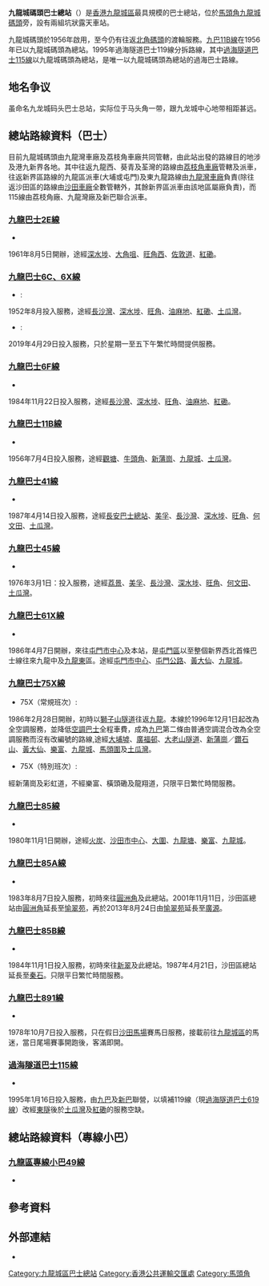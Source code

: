 {{Unreferenced|time=2010-09-08T07:43:27+00:00}}
{{Infobox HK Bus terminus
|image=Wyler Gardens (Hong Kong).jpg
|name=九龍城碼頭巴士總站<br>Kowloon City Ferry Bus Terminus
|district=[[九龍城區|九龍城區]]
|area=九龍城
|street=新碼頭街
|opendate=1956年
|terminate=九巴<br>[[九龍巴士2E線|2E]]、[[九龍巴士6C線|6C]]、[[九龍巴士6F線|6F]]、[[九龍巴士6X線|6X]]、[[九龍巴士11B線|11B]]、<br>[[九龍巴士41線|41]]、[[九龍巴士45線|45]]、[[九龍巴士61X線|61X]]、[[九龍巴士75X線|75X]]<br>[[九龍巴士85線|85]]、[[九龍巴士85A線|85A]]、[[九龍巴士85B線|85B]]、[[九龍巴士891線|891]]<br/>過海隧道巴士<br/>[[過海隧道巴士115線|115]]
|via=
|feeder={{港鐵路線標誌|TML|SL}}[[宋皇臺站|宋皇臺站]]、[[土瓜灣站|土瓜灣站]]<br>[[九龍城碼頭|九龍城碼頭]]
|nearbystreets=[[土瓜灣道|土瓜灣道]]、[[木廠街|木廠街]]、[[北帝街|北帝街]]、[[譚公道|譚公道]]、[[新山道|新山道]]、宋皇臺道、[[馬頭角道|馬頭角道]]、落山道、上鄉道、浙江街、承啟道等
|nearbysights=[[翔龍灣|翔龍灣]]、[[偉恆昌新邨|偉恆昌新邨]]、[[牛棚藝術村|牛棚藝術村]]、[[傲雲峰|傲雲峰]]、欣榮花園
|notes=
|bgcolor=Red
|fontcolor=White
|alternative=
}}

'''九龍城碼頭巴士總站'''（{{lang-en|'''Kowloon City Ferry Bus Terminus'''}}）是[[香港|香港]][[九龍城區|九龍城區]]最具規模的巴士總站，位於[[馬頭角|馬頭角]][[九龍城碼頭|九龍城碼頭]]旁，設有兩組坑狀露天車站。 

九龍城碼頭於1956年啟用，至今仍有往返[[北角碼頭|北角碼頭]]的渡輪服務。[[九龍巴士11B線|九巴11B線]]在1956年已以九龍城碼頭為總站。1995年過海隧道巴士119線分拆路線，其中[[過海隧道巴士115線|過海隧道巴士115線]]以九龍城碼頭為總站，是唯一以九龍城碼頭為總站的過海巴士路線。

==地名争议==
虽命名九龙城码头巴士总站，实际位于马头角一带，跟九龙城中心地带相距甚远。
==總站路線資料（巴士）==
目前九龍城碼頭由九龍灣車廠及荔枝角車廠共同管轄，由此站出發的路線目的地涉及港九新界各地。其中往返九龍西、葵青及荃灣的路線由[[九巴荔枝角車廠|荔枝角車廠]]管轄及派車，往返新界區路線的九龍區派車(大埔或屯門)及東九龍路線由[[九巴九龍灣車廠|九龍灣車廠]]負責(除往返沙田區的路線由[[九巴沙田車廠|沙田車廠]]全數管轄外，其餘新界區派車由該地區屬廠負責)，而115線由荔枝角廠、九龍灣廠及新巴聯合派車。

===[[九龍巴士2E線|九龍巴士2E線]]===
*{{HK Bus Route KLNT|2E|inline}}
1961年8月5日開辦，途經[[深水埗|深水埗]]、[[大角咀|大角咀]]、[[旺角西|旺角西]]、[[佐敦道|佐敦道]]、[[紅磡|紅磡]]。

===[[九龍巴士6C線|九龍巴士6C、6X線]]===
*{{KMB|6C}}:{{HK Bus Route KLNT|6C|inline}}
1952年8月投入服務，途經[[長沙灣|長沙灣]]、[[深水埗|深水埗]]、[[旺角|旺角]]、[[油麻地|油麻地]]、[[紅磡|紅磡]]、[[土瓜灣|土瓜灣]]。
*{{KMB|6X}}:{{HK Bus Route KLNT|6X|inline}}
2019年4月29日投入服務，只於星期一至五下午繁忙時間提供服務。

===[[九龍巴士6F線|九龍巴士6F線]]===
*{{HK Bus Route KLNT|6F|inline}}
1984年11月22日投入服務，途經[[長沙灣|長沙灣]]、[[深水埗|深水埗]]、[[旺角|旺角]]、[[油麻地|油麻地]]、[[紅磡|紅磡]]。

===[[九龍巴士11B線|九龍巴士11B線]]===
*{{HK Bus Route KLNT|11B|inline}}
1956年7月4日投入服務，途經[[觀塘|觀塘]]、[[牛頭角|牛頭角]]、[[新蒲崗|新蒲崗]]、[[九龍城|九龍城]]、[[土瓜灣|土瓜灣]]。

===[[九龍巴士41線|九龍巴士41線]]===
*{{HK Bus Route KLNT|41|inline}}
1987年4月14日投入服務，途經[[長安巴士總站|長安巴士總站]]、[[美孚_(香港)|美孚]]、[[長沙灣|長沙灣]]、[[深水埗|深水埗]]、[[旺角|旺角]]、[[何文田|何文田]]、[[土瓜灣|土瓜灣]]。

===[[九龍巴士45線|九龍巴士45線]]===
*{{HK Bus Route KLNT|45|inline}}
1976年3月1日：投入服務，途經[[荔景|荔景]]、[[美孚_(香港)|美孚]]、[[長沙灣|長沙灣]]、[[深水埗|深水埗]]、[[旺角|旺角]]、[[何文田|何文田]]、[[土瓜灣|土瓜灣]]。

===[[九龍巴士61X線|九龍巴士61X線]]===
*{{HK Bus Route KLNT|61X|inline}}
1986年4月7日開辦，來往[[屯門市中心公共運輸交匯處|屯門市中心]]及本站，是[[屯門區|屯門區]]以至整個新界西北首條巴士線往來九龍中及[[九龍東|九龍東]]區。途經[[屯門市中心|屯門市中心]]、[[屯門公路|屯門公路]]、[[黃大仙_(香港地方)|黃大仙]]、[[九龍城|九龍城]]。

===[[九龍巴士75X線|九龍巴士75X線]]===
*75X（常規班次）:{{HK Bus Route KLNT|75X|inline}} 
1986年2月28日開辦，初時以[[獅子山隧道|獅子山隧道]]往返[[九龍|九龍]]。本線於1996年12月1日起改為全空調服務，並降低[[空調巴士|空調巴士]]全程車費，成為[[九巴|九巴]]第二條由普通空調混合改為全空調服務而沒有改編號的路線,途經[[大埔墟|大埔墟]]、[[廣福邨|廣福邨]]、[[大老山隧道|大老山隧道]]、[[新蒲崗|新蒲崗]]／[[鑽石山|鑽石山]]、[[黃大仙_(香港地方)|黃大仙]]、[[樂富|樂富]]、[[九龍城|九龍城]]、[[馬頭圍|馬頭圍]]及[[土瓜灣|土瓜灣]]。
*75X（特別班次）:{{HK Bus Route KLNT|75X|special}}
經新蒲崗及彩虹道，不經樂富、橫頭磡及龍翔道，只限平日繁忙時間服務。

===[[九龍巴士85線|九龍巴士85線]]===
*{{HK Bus Route KLNT|85|inline}}
1980年11月1日開辦，途經[[火炭|火炭]]、[[沙田市中心|沙田市中心]]、[[大圍|大圍]]、[[九龍塘|九龍塘]]、[[樂富|樂富]]、[[九龍城|九龍城]]。

===[[九龍巴士85A線|九龍巴士85A線]]===
*{{HK Bus Route KLNT|85A|inline}}
1983年8月7日投入服務，初時來往[[圓洲角巴士總站|圓洲角]]及此總站。2001年11月11日，沙田區總站由[[圓洲角巴士總站|圓洲角]]延長至[[愉翠苑公共運輸交匯處|愉翠苑]]，再於2013年8月24日由[[愉翠苑公共運輸交匯處|愉翠苑]]延長至[[廣源巴士總站|廣源]]。

===[[九龍巴士85B線|九龍巴士85B線]]===
*{{HK Bus Route KLNT|85B|inline}}
1984年11月1日投入服務，初時來往[[新翠巴士總站|新翠]]及此總站。1987年4月21日，沙田區總站延長至[[秦石巴士總站|秦石]]。只限平日繁忙時間服務。

===[[九龍巴士891線|九龍巴士891線]]===
*{{HK Bus Route KLNT|891|inline}}
1978年10月7日投入服務，只在假日[[沙田馬場|沙田馬場]]賽馬日服務，接載前往[[九龍城區|九龍城區]]的馬迷，當日尾場賽事開跑後，客滿即開。

===[[過海隧道巴士115線|過海隧道巴士115線]]===
*{{HK Bus Route Cross Harbour|115|inline}}
1995年1月16日投入服務，由[[九巴|九巴]]及[[新巴|新巴]]聯營，以填補119線（現[[過海隧道巴士619線|過海隧道巴士619線]]）改經[[東隧|東隧]]後於[[土瓜灣|土瓜灣]]及[[紅磡|紅磡]]的服務空缺。

==總站路線資料（專線小巴）==

===[[九龍區專線小巴49線|九龍區專線小巴49線]]===
*{{HK MiniBus Route KL Show:49|format=inline}}

==參考資料==
{{Reflist}}
 
==外部連結==
*{{Wikia|hkbus|香港巴士大典|九龍城碼頭公共運輸交匯處}}
{{香港九龍城區巴士總站列表}}

[[Category:九龍城區巴士總站|Category:九龍城區巴士總站]]
[[Category:香港公共運輸交匯處|Category:香港公共運輸交匯處]]
[[Category:馬頭角|Category:馬頭角]]